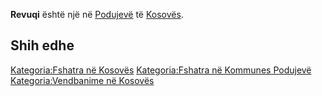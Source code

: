 {{Fshat në 
 | Emri                = Revuqi
 | EmriAlt                = 
 | NAME_SHORT_FORM=      
 | NAME_GENERIC=      
 | NAME_SORT_NAME_RO=      REVUQI
 | FULL_NAME_RO = Revuqi
 | FULL_NAME_ND_RO=Revuqi
 | SORT_NAME_RG=REVUQI
 | FULL_NAME_RG=Revuqi
 | FULL_NAME_ND_RG=Revuqi
 | SRP_NAME_SHORT_FORM=      
 | SRP_NAME_GENERIC=      
 | SRP_NAME_SORT_NAME_RO=      
 | SRP_FULL_NAME_RO = 
 | SRP_FULL_NAME_ND_RO=
 | SRP_SORT_NAME_RG=
 | SRP_FULL_NAME_RG=
 | SRP_FULL_NAME_ND_RG=
 | Emri (Rasa dhanore) = 
 | Figura              = 
 | Shteti              = Kosovo
 | Komuna              = Podujevë
 | Kodi postar         = 
 | Sipërfaqja          = 

 | Popullsia           = 

 | Regj. i popullsisë  = 
 | Dend. e popullsisë  = 
 | Faqja zyrtare       = 
 <!--- Koordinatat ----> 
 | Gjerësia            = 42.989335
 | Gjatësia            = 21.128923
 | Lartësia            = 
}}
'''Revuqi''' është një [[]] në [[Podujevë]] të [[Kosovës]].

<!-- == Gjeografia == -->
<!-- == Historia == -->
<!-- == Demografia == -->
== Shih edhe ==
{{Komuna Podujevë}}
{{Kosovo-Administrata-Cung}}

[[Kategoria:Fshatra në Kosovës]]
[[Kategoria:Fshatra në Kommunes Podujevë]]
[[Kategoria:Vendbanime në Kosovës]]